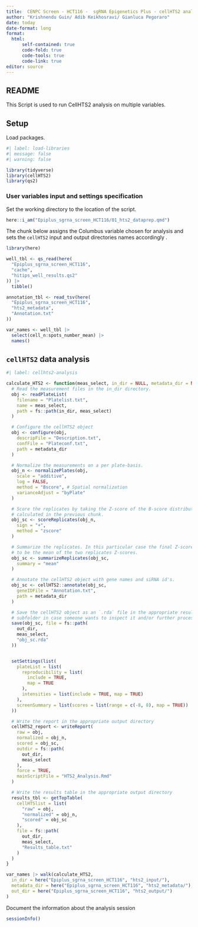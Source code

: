 ```yaml
---
title:  CENPC Screen - HCT116 -  sgRNA Epigenetics Plus - cellHTS2 analysis
author: "Krishnendu Guin/ Adib Keikhosravi/ Gianluca Pegoraro"
date: today
date-format: long
format: 
  html:
      self-contained: true
      code-fold: true
      code-tools: true
      code-link: true
editor: source
---
```

## README

This Script is used to run CellHTS2 analysis on multiple variables.

## Setup

Load packages.

```r
#| label: load-libraries
#| message: false
#| warning: false

library(tidyverse)
library(cellHTS2)
library(qs2)
```

### User variables input and settings specification

Set the working directory to the location of the script.

```r
here::i_am("Epiplus_sgrna_screen_HCT116/01_hts2_dataprep.qmd")
```

The chunk below assigns the Columbus variable chosen for analysis and sets the `cellHTS2` input and output directories names accordingly .

```r
library(here)

well_tbl <- qs_read(here(
  "Epiplus_sgrna_screen_HCT116",
  "cache",
  "hitips_well_results.qs2"
)) |>
  tibble()

annotation_tbl <- read_tsv(here(
  "Epiplus_sgrna_screen_HCT116",
  "hts2_metadata",
  "Annotation.txt"
))

var_names <- well_tbl |>
  select(cell_n:spots_number_mean) |>
  names()
```

## `cellHTS2` data analysis

```r
#| label: cellhts2-analysis

calculate_HTS2 <- function(meas_select, in_dir = NULL, metadata_dir = NULL, out_dir = NULL) {
  # Read the measurement files in the in_dir directory.
  obj <- readPlateList(
    filename = "Platelist.txt",
    name = meas_select,
    path = fs::path(in_dir, meas_select)
  )

  # Configure the cellHTS2 object
  obj <- configure(obj,
    descripFile = "Description.txt",
    confFile = "Plateconf.txt",
    path = metadata_dir
  )

  # Normalize the measurements on a per plate-basis.
  obj_n <- normalizePlates(obj,
    scale = "additive",
    log = FALSE,
    method = "Bscore", # Spatial normalization
    varianceAdjust = "byPlate"
  )

  # Score the replicates by taking the Z-score of the B-score distribution
  # calculated in the previous chunk.
  obj_sc <- scoreReplicates(obj_n,
    sign = "+",
    method = "zscore"
  )

  # Summarize the replicates. In this particular case the final Z-score is going
  # to be the mean of the two replicates Z-scores.
  obj_sc <- summarizeReplicates(obj_sc,
    summary = "mean"
  )

  # Annotate the cellHTS2 object with gene names and siRNA id's.
  obj_sc <- cellHTS2::annotate(obj_sc,
    geneIDFile = "Annotation.txt",
    path = metadata_dir
  )

  # Save the cellHTS2 object as an `.rda` file in the appropriate results
  # subfolder in case someone wants to inspect it and/or further process it.
  save(obj_sc, file = fs::path(
    out_dir,
    meas_select,
    "obj_sc.rda"
  ))


  setSettings(list(
    plateList = list(
      reproducibility = list(
        include = TRUE,
        map = TRUE
      ),
      intensities = list(include = TRUE, map = TRUE)
    ),
    screenSummary = list(scores = list(range = c(-8, 8), map = TRUE))
  ))

  # Write the report in the appropriate output directory
  cellHTS2_report <- writeReport(
    raw = obj,
    normalized = obj_n,
    scored = obj_sc,
    outdir = fs::path(
      out_dir,
      meas_select
    ),
    force = TRUE,
    mainScriptFile = "HTS2_Analysis.Rmd"
  )

  # Write the results table in the appropriate output directory
  results_tbl <- getTopTable(
    cellHTSlist = list(
      "raw" = obj,
      "normalized" = obj_n,
      "scored" = obj_sc
    ),
    file = fs::path(
      out_dir,
      meas_select,
      "Results_table.txt"
    )
  )
}
```

```r
var_names |> walk(calculate_HTS2,
  in_dir = here("Epiplus_sgrna_screen_HCT116", "hts2_input/"),
  metadata_dir = here("Epiplus_sgrna_screen_HCT116", "hts2_metadata/"),
  out_dir = here("Epiplus_sgrna_screen_HCT116", "hts2_output/")
)
 ```

Document the information about the analysis session

```r
sessionInfo()
```
